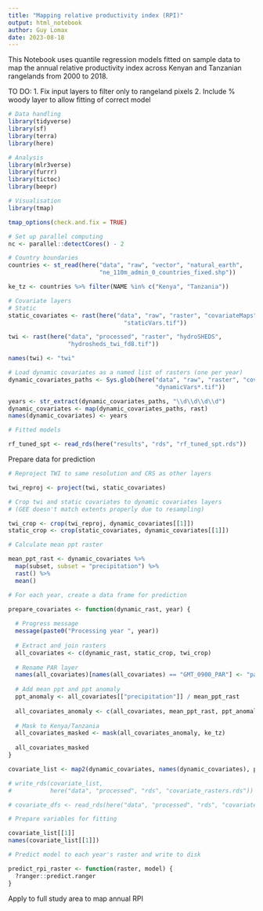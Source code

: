 ```yaml
---
title: "Mapping relative productivity index (RPI)"
output: html_notebook
author: Guy Lomax
date: 2023-08-18
---
```


This Notebook uses quantile regression models fitted on sample data to map
the annual relative productivity index across Kenyan and Tanzanian rangelands
from 2000 to 2018.

TO DO:
1. Fix input layers to filter only to rangeland pixels
2. Include % woody layer to allow fitting of correct model


```r

# Data handling
library(tidyverse)
library(sf)
library(terra)
library(here)

# Analysis
library(mlr3verse)
library(furrr)
library(tictoc)
library(beepr)

# Visualisation
library(tmap)

tmap_options(check.and.fix = TRUE)

# Set up parallel computing
nc <- parallel::detectCores() - 2


```


```r

# Country boundaries
countries <- st_read(here("data", "raw", "vector", "natural_earth",
                          "ne_110m_admin_0_countries_fixed.shp"))

ke_tz <- countries %>% filter(NAME %in% c("Kenya", "Tanzania"))

# Covariate layers
# Static
static_covariates <- rast(here("data", "raw", "raster", "covariateMaps",
                                 "staticVars.tif"))

twi <- rast(here("data", "processed", "raster", "hydroSHEDS",
                 "hydrosheds_twi_fd8.tif")) 

names(twi) <- "twi"

# Load dynamic covariates as a named list of rasters (one per year)
dynamic_covariates_paths <- Sys.glob(here("data", "raw", "raster", "covariateMaps",
                                          "dynamicVars*.tif"))

years <- str_extract(dynamic_covariates_paths, "\\d\\d\\d\\d")
dynamic_covariates <- map(dynamic_covariates_paths, rast)
names(dynamic_covariates) <- years

# Fitted models

rf_tuned_spt <- read_rds(here("results", "rds", "rf_tuned_spt.rds"))

```

Prepare data for prediction

```r

# Reproject TWI to same resolution and CRS as other layers

twi_reproj <- project(twi, static_covariates)

# Crop twi and static covariates to dynamic covariates layers
# (GEE doesn't match extents properly due to resampling)

twi_crop <- crop(twi_reproj, dynamic_covariates[[1]])
static_crop <- crop(static_covariates, dynamic_covariates[[1]])

# Calculate mean ppt raster

mean_ppt_rast <- dynamic_covariates %>%
  map(subset, subset = "precipitation") %>%
  rast() %>%
  mean()

# For each year, create a data frame for prediction

prepare_covariates <- function(dynamic_rast, year) {
  
  # Progress message
  message(paste0("Processing year ", year))
  
  # Extract and join rasters
  all_covariates <- c(dynamic_rast, static_crop, twi_crop)
  
  # Rename PAR layer
  names(all_covariates)[names(all_covariates) == "GMT_0900_PAR"] <- "par"
  
  # Add mean ppt and ppt anomaly
  ppt_anomaly <- all_covariates[["precipitation"]] / mean_ppt_rast
  
  all_covariates_anomaly <- c(all_covariates, mean_ppt_rast, ppt_anomaly)
  
  # Mask to Kenya/Tanzania
  all_covariates_masked <- mask(all_covariates_anomaly, ke_tz)
  
  all_covariates_masked
}

covariate_list <- map2(dynamic_covariates, names(dynamic_covariates), prepare_covariates)

# write_rds(covariate_list,
#           here("data", "processed", "rds", "covariate_rasters.rds"))

```


```r

# covariate_dfs <- read_rds(here("data", "processed", "rds", "covariate_dfs.rds"))

# Prepare variables for fitting

covariate_list[[1]]
names(covariate_list[[1]])

# Predict model to each year's raster and write to disk

predict_rpi_raster <- function(raster, model) {
  ?ranger::predict.ranger
}


```
Apply to full study area to map annual RPI

```r

```

